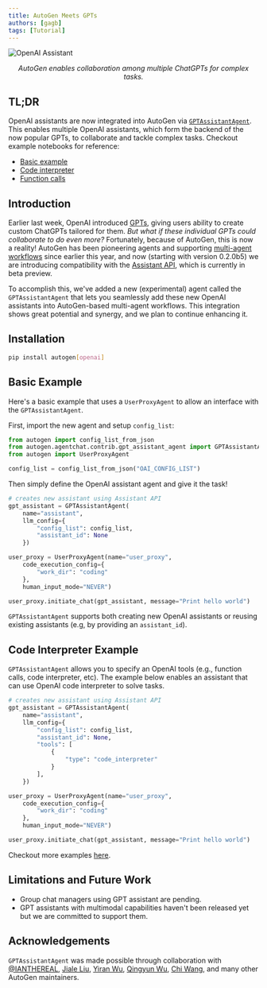 ```yaml
---
title: AutoGen Meets GPTs
authors: [gagb]
tags: [Tutorial]
---
```


![OpenAI Assistant](img/teaser.jpg)
<p align="center"><em>AutoGen enables collaboration among multiple ChatGPTs for complex tasks.</em></p>


## TL;DR
OpenAI assistants are now integrated into AutoGen via [`GPTAssistantAgent`](https://github.com/ag2ai/ag2/blob/main/autogen/agentchat/contrib/gpt_assistant_agent.py).
This enables multiple OpenAI assistants, which form the backend of the now popular GPTs, to collaborate and tackle complex tasks.
Checkout example notebooks for reference:
* [Basic example](https://github.com/ag2ai/ag2/blob/main/notebook/agentchat_oai_assistant_twoagents_basic.ipynb)
* [Code interpreter](https://github.com/ag2ai/ag2/blob/main/notebook/agentchat_oai_code_interpreter.ipynb)
* [Function calls](https://github.com/ag2ai/ag2/blob/main/notebook/agentchat_oai_assistant_function_call.ipynb)


## Introduction
Earlier last week, OpenAI introduced [GPTs](https://openai.com/index/introducing-gpts), giving users ability to create custom ChatGPTs tailored for them.
*But what if these individual GPTs could collaborate to do even more?*
Fortunately, because of AutoGen, this is now a reality!
AutoGen has been pioneering agents and supporting [multi-agent workflows](https://openreview.net/pdf?id=BAakY1hNKS) since earlier this year, and now (starting with version 0.2.0b5) we are introducing compatibility with the [Assistant API](https://openai.com/index/introducing-gpts), which is currently in beta preview.

To accomplish this, we've added a new (experimental) agent called the `GPTAssistantAgent` that
lets you seamlessly add these new OpenAI assistants into AutoGen-based multi-agent workflows.
This integration shows great potential and synergy, and we plan to continue enhancing it.

## Installation

```bash
pip install autogen[openai]
```

## Basic Example

Here's a basic example that uses a `UserProxyAgent` to allow an interface
with the `GPTAssistantAgent`.


First, import the new agent and setup `config_list`:
```python
from autogen import config_list_from_json
from autogen.agentchat.contrib.gpt_assistant_agent import GPTAssistantAgent
from autogen import UserProxyAgent

config_list = config_list_from_json("OAI_CONFIG_LIST")
```

Then simply define the OpenAI assistant agent and give it the task!
```python
# creates new assistant using Assistant API
gpt_assistant = GPTAssistantAgent(
    name="assistant",
    llm_config={
        "config_list": config_list,
        "assistant_id": None
    })

user_proxy = UserProxyAgent(name="user_proxy",
    code_execution_config={
        "work_dir": "coding"
    },
    human_input_mode="NEVER")

user_proxy.initiate_chat(gpt_assistant, message="Print hello world")
```

`GPTAssistantAgent` supports both creating new OpenAI assistants or reusing existing assistants
(e.g, by providing an `assistant_id`).


## Code Interpreter Example

`GPTAssistantAgent` allows you to specify an OpenAI tools
(e.g., function calls, code interpreter, etc). The example below enables an assistant
 that can use OpenAI code interpreter to solve tasks.

```python
# creates new assistant using Assistant API
gpt_assistant = GPTAssistantAgent(
    name="assistant",
    llm_config={
        "config_list": config_list,
        "assistant_id": None,
        "tools": [
            {
                "type": "code_interpreter"
            }
        ],
    })

user_proxy = UserProxyAgent(name="user_proxy",
    code_execution_config={
        "work_dir": "coding"
    },
    human_input_mode="NEVER")

user_proxy.initiate_chat(gpt_assistant, message="Print hello world")
```

Checkout more examples [here](https://github.com/ag2ai/ag2/tree/main/notebook).

## Limitations and Future Work

- Group chat managers using GPT assistant are pending.
- GPT assistants with multimodal capabilities haven't been released yet but we are committed to support them.

## Acknowledgements

`GPTAssistantAgent` was made possible through collaboration with
[@IANTHEREAL](https://github.com/IANTHEREAL),
[Jiale Liu](https://github.com/LeoLjl),
[Yiran Wu](https://github.com/yiranwu0),
[Qingyun Wu](https://qingyun-wu.github.io/),
[Chi Wang](https://github.com/sonichi), and many other AutoGen maintainers.
